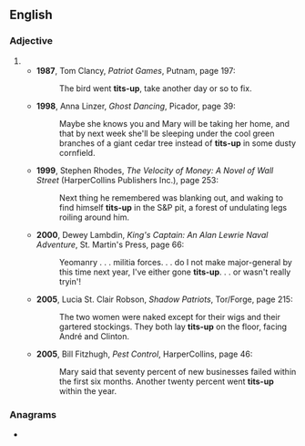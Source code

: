 {{also|titsup|tits up}}
==English==

===Adjective===
{{en-adj|-}}

# {{altform|tits up|lang=en}}
#* '''1987''', Tom Clancy, ''Patriot Games'', Putnam, page 197:
#*: The bird went '''tits-up''', take another day or so to fix.
#* '''1998''', Anna Linzer, ''Ghost Dancing'', Picador, page 39:
#*: Maybe she knows you and Mary will be taking her home, and that by next week she'll be sleeping under the cool green branches of a giant cedar tree instead of '''tits-up''' in some dusty cornfield.
#* '''1999''', Stephen Rhodes, ''The Velocity of Money: A Novel of Wall Street'' (HarperCollins Publishers Inc.), page 253:
#*: Next thing he remembered was blanking out, and waking to find himself '''tits-up''' in the S&P pit, a forest of undulating legs roiling around him.
#* '''2000''', Dewey Lambdin, ''King's Captain: An Alan Lewrie Naval Adventure'', St. Martin's Press, page 66:
#*: Yeomanry . . . militia forces. . . do I not make major-general by this time next year, I've either gone '''tits-up'''. . . or wasn't really tryin'!
#* '''2005''', Lucia St. Clair Robson, ''Shadow Patriots'', Tor/Forge, page 215:
#*: The two women were naked except for their wigs and their gartered stockings. They both lay '''tits-up''' on the floor, facing André and Clinton.
#* '''2005''', Bill Fitzhugh, ''Pest Control'', HarperCollins, page 46:
#*: Mary said that seventy percent of new businesses failed within the first six months. Another twenty percent went '''tits-up''' within the year.

===Anagrams===
* {{anagrams|en|titups}}